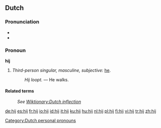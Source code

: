 ==Dutch==

===Pronunciation===
*{{audio|Nl-hij.ogg|audio}}
* {{IPA|/heI/}}

===Pronoun===
'''hij'''

# ''Third-person singular, masculine, subjective:'' [[he]].
#: ''Hij loopt.'' &mdash; He walks.

====Related terms====
: ''See [[Wiktionary:Dutch inflection#Pronouns|Wiktionary:Dutch inflection]]''

[[Category:Dutch personal pronouns]]

[[de:hij]]
[[es:hij]]
[[fr:hij]]
[[io:hij]]
[[id:hij]]
[[it:hij]]
[[ku:hij]]
[[hu:hij]]
[[nl:hij]]
[[pl:hij]]
[[fi:hij]]
[[vi:hij]]
[[tr:hij]]
[[zh:hij]]